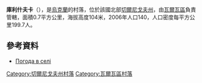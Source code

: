 {{coord|50|27|46|N|32|32|5|E|scale:100000|display=title}}

'''庫利什夫卡'''（{{lang-uk|Кулишівка}}），是[[烏克蘭|烏克蘭]]的村落，位於該國北部[[切爾尼戈夫州|切爾尼戈夫州]]，由[[瓦爾瓦區|瓦爾瓦區]]負責管轄，面積0.7平方公里，海拔高度104米，2006年人口140，人口密度每平方公里199.7人。

==參考資料==
*[http://weather.in.ua/ua/chernigovskaja/12710 Погода в селі ] {{Wayback|url=http://weather.in.ua/ua/chernigovskaja/12710 |date=20111220120057 }}

[[Category:切爾尼戈夫州村落|Category:切爾尼戈夫州村落]]
[[Category:瓦爾瓦區村落|Category:瓦爾瓦區村落]]


{{Chernihiv-geo-stub}}